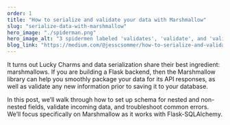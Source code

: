 ```yaml
---
order: 1
title: "How to serialize and validate your data with Marshmallow"
slug: "serialize-data-with-marshmallow"
hero_image: "./spiderman.png"
hero_image_alt: "3 spidermen labeled 'validates', 'validate', and 'validates_schema' pointing at each other"
blog_link: "https://medium.com/@jesscsommer/how-to-serialize-and-validate-your-data-with-marshmallow-a815b2276a"
---
```


It turns out Lucky Charms and data serialization share their best ingredient: marshmallows. If you are building a Flask backend, then the Marshmallow library can help you smoothly package your data for its API responses, as well as validate any new information prior to saving it to your database.

In this post, we’ll walk through how to set up schema for nested and non-nested fields, validate incoming data, and troubleshoot common errors. We’ll focus specifically on Marshmallow as it works with Flask-SQLAlchemy.
